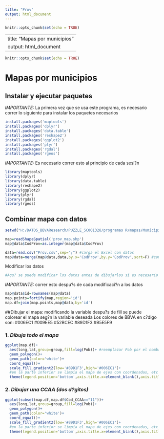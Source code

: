 ```yaml
---
title: "Prov"
output: html_document
---
```


```r
knitr::opts_chunk$set(echo = TRUE)
```

---
title: "Mapas por municipios"
output: html_document
---

```r
knitr::opts_chunk$set(echo = TRUE)
```

# Mapas por municipios

## Instalar y ejecutar paquetes

*IMPORTANTE:* La primera vez que se usa este programa, es necesario correr lo siguiente para instalar los paquetes necesarios
```r
install.packages('maptools')
install.packages('dplyr')
install.packages('data.table')
install.packages('reshape2')
install.packages('ggplot2')
install.packages('plyr')
install.packages('rgdal')
install.packages('rgeos')
```

*IMPORTANTE:* Es necesario correr esto al principio de cada sesi?n
```r
library(maptools)
library(dplyr)
library(data.table)
library(reshape2)
library(ggplot2)
library(plyr)
library(rgdal)
library(rgeos)
```


## Combinar mapa con datos

```r
setwd("H:/DATOS_BBVAResearch/PUZZLE_SC001328/programas R/mapas/Municipios")
```

```r
map=readShapeSpatial('prov_map.shp')
map@data$CodProv=as.integer(map@data$CodProv)
```

```r
data=read.csv("Prov.csv",sep=";") #carga el Excel con datos
map@data=merge(map@data,data,by.x='CodProv',by.y='CodProv',sort=F) #combina el mapa con los datos
```

Modificar los datos
```r
#Aqu? se puede modificar los datos antes de dibujarlos si es necesario
```


*IMPORTANTE:* correr esto despu?s de cada modificaci?n a los datos
```r
map@data$id=rownames(map@data)
map.points=fortify(map,region='id')
map.df=join(map.points,map@data,by='id')
```


##Dibujar el mapa:
modificando la variable despu?s de fill se puede colorear el mapa seg?n la variable deseada
Los colores de BBVA en c?digo son: 
 #006EC1 #009EE5 #52BCEC #89D1F3 #B5E5F9

### 1. *Dibuja todo el mapa*
```r
ggplot(map.df)+
  aes(long,lat,group=group,fill=log(Pob))+ #reemplazar Pob por el nombre de la variable de data con la que se quiera colorear
  geom_polygon()+
  geom_path(color='white')+
  coord_equal()+
  scale_fill_gradient2(low='#89D1F3',high='#006EC1')+
  #en la parte inferior se limpia el mapa de ejes con coordenadas, etc
  theme(legend.position='bottom',axis.title.x=element_blank(),axis.title.y=element_blank(),axis.ticks=element_blank(),axis.text=element_blank(),panel.grid.minor=element_blank(),panel.grid.major=element_blank())
```


### 2. *Dibujar una CCAA (dos d?gitos)*
```r
ggplot(subset(map.df,map.df$Cod_CCAA=="11"))+
  aes(long,lat,group=group,fill=log(Pob))+
  geom_polygon()+
  geom_path(color='white')+
  coord_equal()+
  scale_fill_gradient2(low='#89D1F3',high='#006EC1')+
  #en la parte inferior se limpia el mapa de ejes con coordenadas, etc
  theme(legend.position='bottom',axis.title.x=element_blank(),axis.title.y=element_blank(),axis.ticks=element_blank(),axis.text=element_blank(),panel.grid.minor=element_blank(),panel.grid.major=element_blank())
```


